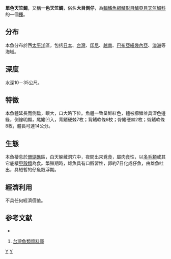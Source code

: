 {{Speciesbox
| taxon = Apogon unicolor
| binomial_authority = [[Steindachner_&_Döderlein|Steindachner & Döderlein]], 1883
| status = NE
}}
'''單色天竺鯛'''，又稱'''一色天竺鯛'''，俗名'''大目側仔'''，為[[輻鰭魚綱|輻鰭魚綱]][[鱸形目|鱸形目]][[鱸亞目|鱸亞目]][[天竺鯛科|天竺鯛科]]的一個[[種|種]]。

==分布==
本魚分布於西[[太平洋|太平洋]]區，包括[[日本|日本]]、[[台灣|台灣]]、[[印尼|印尼]]、[[越南|越南]]、[[巴布亞紐幾內亞|巴布亞紐幾內亞]]、[[澳洲|澳洲]]等海域。

==深度==
水深10－35公尺。

==特徵==
本魚體延長而側扁，眼大，口大略下位。魚體一致呈鮮紅色，體被櫛鱗並具深色邊緣，側線明顯，尾鰭凹入，背鰭硬棘7枚；背鰭軟條9枚；臀鰭硬棘2枚；臀鰭軟條8枚，體長可達14公分。

==生態==
本魚棲息於[[珊瑚礁|珊瑚礁]]區，白天躲藏洞穴中，夜間出來覓食，屬肉食性，以[[多毛類|多毛類]]或其它底棲[[甲殼類|甲殼類]]為食。繁殖期時，雄魚具有口孵習性，卵約7日化成仔魚，由雄魚吐出，具短暫的仔魚飄浮期。

==經濟利用==
不具任何經濟價值。

==参考文献==
*{{FishBase_species|genus=Apogon|species=unicolor|year=2011|month=12}}
#[http://fishdb.sinica.edu.tw/ 台灣魚類資料庫]{{Wayback|url=http://fishdb.sinica.edu.tw/ |date=20160304193340 }}
{{Taxonbar}}
[[Category:天竺鯛科|Y]]
[[Category:_1883年描述的鱼类|Y]]
